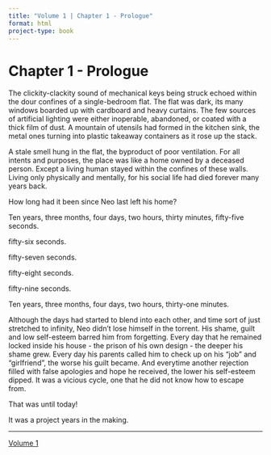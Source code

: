 ```yaml
---
title: "Volume 1 | Chapter 1 - Prologue"
format: html
project-type: book
---
```


# Chapter 1 - Prologue

The clickity-clackity sound of mechanical keys being struck echoed within the dour confines of a single-bedroom flat. The flat was dark, its many windows boarded up with cardboard and heavy curtains. The few sources of artificial lighting were either inoperable, abandoned, or coated with a thick film of dust. A mountain of utensils had formed in the kitchen sink, the metal ones turning into plastic takeaway containers as it rose up the stack.

A stale smell hung in the flat, the byproduct of poor ventilation. For all intents and purposes, the place was like a home owned by a deceased person. Except a living human stayed within the confines of these walls. Living only physically and mentally, for his social life had died forever many years back.

How long had it been since Neo last left his home?

Ten years, three months, four days, two hours, thirty minutes, fifty-five seconds.

fifty-six seconds.

fifty-seven seconds.

fifty-eight seconds.

fifty-nine seconds.

Ten years, three months, four days, two hours, thirty-one minutes.

Although the days had started to blend into each other, and time sort of just stretched to infinity, Neo didn't lose himself in the torrent. His shame, guilt and low self-esteem barred him from forgetting. Every day that he remained locked inside his house - the prison of his own design - the deeper his shame grew. Every day his parents called him to check up on his "job" and "girlfriend", the worse his guilt became. And everytime another rejection filled with false apologies and hope he received, the lower his self-esteem dipped. It was a vicious cycle, one that he did not know how to escape from.

That was until today!

It was a project years in the making.

____

[Volume 1](./index.qmd)